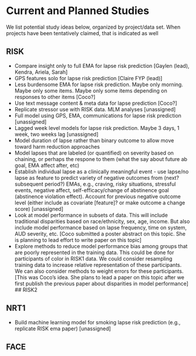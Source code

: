 # Current and Planned Studies

We list potential study ideas below, organized by project/data set.  When projects have been tentatively claimed, that is indicated as well

## RISK
- Compare insight only to full EMA for lapse risk prediction [Gaylen (lead), Kendra, Ariela, Sarah]
- GPS features solo for lapse risk prediction [Claire FYP (lead)]
- Less burdensome EMA for lapse risk prediction. Maybe only morning.  Maybe only some items.  Maybe only some items depending on responses to other items [Coco?]
- Use text message content & meta data for lapse prediction [Coco?]
- Replicate stressor use with RISK data.  MLM analyses [unassigned]
- Full model using GPS, EMA, communications for lapse risk prediction [unassigned]
- Lagged week level models for  lapse risk prediction.   Maybe 3 days, 1 week, two weeks lag [unassigned]
- Model duration of lapse rather than binary outcome to allow move toward harm reduction approaches
- Model lapses that are labeled (or quantified) on severity based on chaining, or perhaps the respone to them (what the say about future ab goal, EMA affect after, etc)
- Establish individual lapse as a clinically meaningful event - use lapse/no lapse as feature to predict variety of negative outcomes from (next? subsequent period?) EMAs, e.g., craving, risky situations, stressful events, negative affect, self-efficacy/change of abstinence goal (abstinence violation effect). Account for previous negative outcome level (either include as covariate [feature]? or make outcome a change score) [unassigned]
- Look at model performance in subsets of data.  This will include traditional disparities based on race/ethnicity, sex, age, income. But also include model  performance based on lapse frequency, time on system,  AUD severity, etc.  [Coco submitted a poster abstract on this topic.  She is planning to lead effort to write paper on this topic]
- Explore methods to reduce model performance bias among groups that are poorly represented in the training data.  This could be done for participants of color in RISK1 data.   We could consider resampling training data to increase relative representation of these participants.  We can also consider methods to weight errors for these participants.  [This was Coco's idea.  She plans to lead a paper on this topic after we first publish the previous paper about disparities in model performance]
## RISK2


## NRT1
- Build machine learning model for smoking lapse risk prediction (e.g., replicate RISK ema paper) [unassigned]

## FACE
